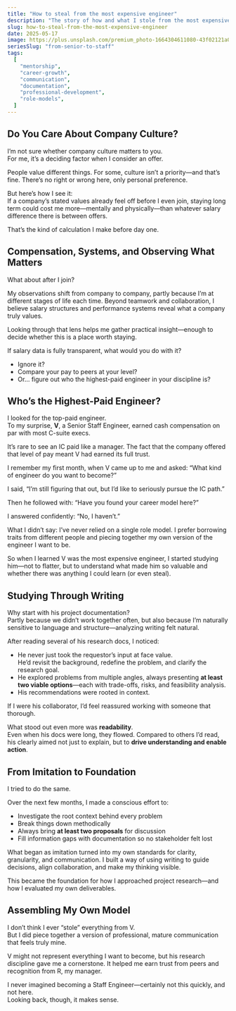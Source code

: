```yaml
---
title: "How to steal from the most expensive engineer"
description: "The story of how and what I stole from the most expensive engineer"
slug: how-to-steal-from-the-most-expensive-engineer
date: 2025-05-17
image: https://plus.unsplash.com/premium_photo-1664304611080-43f02121a00f?q=80&w=1470&auto=format&fit=crop&ixlib=rb-4.1.0&ixid=M3wxMjA3fDB8MHxwaG90by1wYWdlfHx8fGVufDB8fHx8fA%3D%3D
seriesSlug: "from-senior-to-staff"
tags:
  [
    "mentorship",
    "career-growth",
    "communication",
    "documentation",
    "professional-development",
    "role-models",
  ]
---
```


## Do You Care About Company Culture?

I’m not sure whether company culture matters to you.  
For me, it’s a deciding factor when I consider an offer.

People value different things. For some, culture isn’t a priority—and that’s fine. There’s no right or wrong here, only personal preference.

But here’s how I see it:  
If a company’s stated values already feel off before I even join, staying long term could cost me more—mentally and physically—than whatever salary difference there is between offers.

That’s the kind of calculation I make before day one.


## Compensation, Systems, and Observing What Matters

What about after I join?

My observations shift from company to company, partly because I’m at different stages of life each time. Beyond teamwork and collaboration, I believe salary structures and performance systems reveal what a company truly values.

Looking through that lens helps me gather practical insight—enough to decide whether this is a place worth staying.

If salary data is fully transparent, what would you do with it?

- Ignore it?  
- Compare your pay to peers at your level?  
- Or… figure out who the highest-paid engineer in your discipline is?


## Who’s the Highest-Paid Engineer?

I looked for the top-paid engineer.  
To my surprise, **V**, a Senior Staff Engineer, earned cash compensation on par with most C-suite execs.

It’s rare to see an IC paid like a manager. The fact that the company offered that level of pay meant V had earned its full trust.

I remember my first month, when V came up to me and asked:  “What kind of engineer do you want to become?”

I said,  “I’m still figuring that out, but I’d like to seriously pursue the IC path.”

Then he followed with:  “Have you found your career model here?”

I answered confidently:  “No, I haven’t.”

What I didn’t say: I’ve never relied on a single role model. I prefer borrowing traits from different people and piecing together my own version of the engineer I want to be.

So when I learned V was the most expensive engineer, I started studying him—not to flatter, but to understand what made him so valuable and whether there was anything I could learn (or even steal).


## Studying Through Writing

Why start with his project documentation?  
Partly because we didn’t work together often, but also because I’m naturally sensitive to language and structure—analyzing writing felt natural.

After reading several of his research docs, I noticed:

- He never just took the requestor’s input at face value.  
  He’d revisit the background, redefine the problem, and clarify the research goal.  
- He explored problems from multiple angles, always presenting **at least two viable options**—each with trade-offs, risks, and feasibility analysis.  
- His recommendations were rooted in context.

If I were his collaborator, I’d feel reassured working with someone that thorough.

What stood out even more was **readability**.  
Even when his docs were long, they flowed. Compared to others I’d read, his clearly aimed not just to explain, but to **drive understanding and enable action**.


## From Imitation to Foundation

I tried to do the same.

Over the next few months, I made a conscious effort to:

- Investigate the root context behind every problem  
- Break things down methodically  
- Always bring **at least two proposals** for discussion  
- Fill information gaps with documentation so no stakeholder felt lost  

What began as imitation turned into my own standards for clarity, granularity, and communication. I built a way of using writing to guide decisions, align collaboration, and make my thinking visible.

This became the foundation for how I approached project research—and how I evaluated my own deliverables.


## Assembling My Own Model

I don’t think I ever “stole” everything from V.  
But I did piece together a version of professional, mature communication that feels truly mine.

V might not represent everything I want to become, but his research discipline gave me a cornerstone. It helped me earn trust from peers and recognition from R, my manager.

I never imagined becoming a Staff Engineer—certainly not this quickly, and not here.  
Looking back, though, it makes sense.
